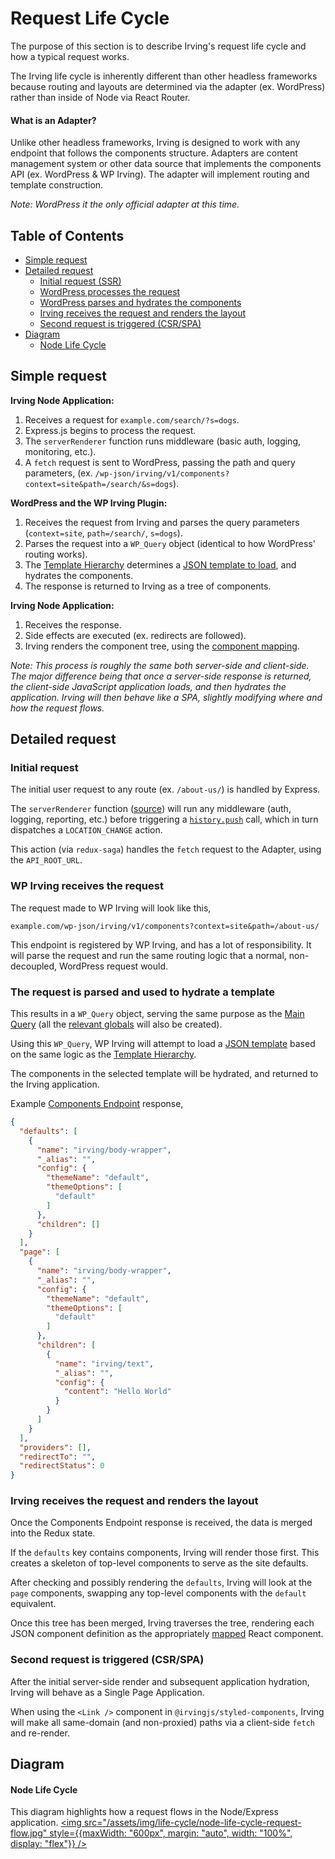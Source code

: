 <Meta title="Concepts/Request Life Cycle" />

# Request Life Cycle
The purpose of this section is to describe Irving's request life cycle and how a typical request works.

The Irving life cycle is inherently different than other headless frameworks because routing and layouts are determined via the adapter (ex. WordPress) rather than inside of Node via React Router.

#### What is an Adapter?

Unlike other headless frameworks, Irving is designed to work with any endpoint that follows the components structure. Adapters are content management system or other data source that implements the components API (ex. WordPress & WP Irving). The adapter will implement routing and template construction.

_Note: WordPress it the only official adapter at this time._

## Table of Contents
* [Simple request](?path=/docs/concepts-request-life-cycle--page)
* [Detailed request](?path=/docs/concepts-request-life-cycle--page)
  * [Initial request (SSR)](?path=/docs/concepts-request-life-cycle--page)
  * [WordPress processes the request](?path=/docs/concepts-request-life-cycle--page)
  * [WordPress parses and hydrates the components](?path=/docs/concepts-request-life-cycle--page)
  * [Irving receives the request and renders the layout](?path=/docs/concepts-request-life-cycle--page)
  * [Second request is triggered (CSR/SPA)](?path=/docs/concepts-request-life-cycle--page)
* [Diagram](?path=/docs/concepts-request-life-cycle--page)
  * [Node Life Cycle](?path=/docs/concepts-request-life-cycle--page)

## Simple request
**Irving Node Application:**
1. Receives a request for `example.com/search/?s=dogs`.
1. Express.js begins to process the request.
1. The `serverRenderer` function runs middleware (basic auth, logging, monitoring, etc.).
1. A `fetch` request is sent to WordPress, passing the path and query parameters, (ex. `/wp-json/irving/v1/components?context=site&path=/search/&s=dogs`).

**WordPress and the WP Irving Plugin:**
1. Receives the request from Irving and parses the query parameters (`context=site`, `path=/search/`, `s=dogs`).
1. Parses the request into a `WP_Query` object (identical to how WordPress' routing works).
1. The [Template Hierarchy](https://developer.wordpress.org/themes/basics/template-hierarchy/) determines a [JSON template to load](?path=/docs/templating-summary--page), and hydrates the components.
1. The response is returned to Irving as a tree of components.

**Irving Node Application:**
1. Receives the response.
1. Side effects are executed (ex. redirects are followed).
1. Irving renders the component tree, using the [component mapping](?path=/docs/components-component-mapping--page).

_Note: This process is roughly the same both server-side and client-side. The major difference being that once a server-side response is returned, the client-side JavaScript application loads, and then hydrates the application. Irving will then behave like a SPA, slightly modifying where and how the request flows._

## Detailed request

### Initial request
The initial user request to any route (ex. `/about-us/`) is handled by Express.

The `serverRenderer` function ([source](https://github.com/alleyinteractive/irving/blob/main/packages/core/server/serverRenderer.js)) will run any middleware (auth, logging, reporting, etc.) before triggering a [`history.push`](https://www.npmjs.com/package/history) call, which in turn dispatches a `LOCATION_CHANGE` action.

This action (via `redux-saga`) handles the `fetch` request to the Adapter, using the `API_ROOT_URL`.

### WP Irving receives the request
The request made to WP Irving will look like this,
```
example.com/wp-json/irving/v1/components?context=site&path=/about-us/
```

This endpoint is registered by WP Irving, and has a lot of responsibility. It will parse the request and run the same routing logic that a normal, non-decoupled, WordPress request would.

### The request is parsed and used to hydrate a template
This results in a `WP_Query` object, serving the same purpose as the [Main Query](https://developer.wordpress.org/reference/functions/is_main_query/) (all the [relevant globals](https://codex.wordpress.org/Global_Variables) will also be created).

Using this `WP_Query`, WP Irving will attempt to load a [JSON template](?path=/docs/templating-summary--page) based on the same logic as the [Template Hierarchy](https://developer.wordpress.org/themes/basics/template-hierarchy/).

The components in the selected template will be hydrated, and returned to the Irving application.

Example [Components Endpoint](?path=/docs/components-components-endpoint--page) response,
```json
{
  "defaults": [
    {
      "name": "irving/body-wrapper",
      "_alias": "",
      "config": {
        "themeName": "default",
        "themeOptions": [
          "default"
        ]
      },
      "children": []
    }
  ],
  "page": [
    {
      "name": "irving/body-wrapper",
      "_alias": "",
      "config": {
        "themeName": "default",
        "themeOptions": [
          "default"
        ]
      },
      "children": [
        {
          "name": "irving/text",
          "_alias": "",
          "config": {
            "content": "Hello World"
          }
        }
      ]
    }
  ],
  "providers": [],
  "redirectTo": "",
  "redirectStatus": 0
}
```

### Irving receives the request and renders the layout
Once the Components Endpoint response is received, the data is merged into the Redux state.

If the `defaults` key contains components, Irving will render those first. This creates a skeleton of top-level components to serve as the site defaults.

After checking and possibly rendering the `defaults`, Irving will look at the `page` components, swapping any top-level components with the `default` equivalent.

Once this tree has been merged, Irving traverses the tree, rendering each JSON component definition as the appropriately [mapped](?path=/docs/components-component-mapping--page) React component.

### Second request is triggered (CSR/SPA)
After the initial server-side render and subsequent application hydration, Irving will behave as a Single Page Application.

When using the `<Link />` component in `@irvingjs/styled-components`, Irving will make all same-domain (and non-proxied) paths via a client-side `fetch` and re-render.

## Diagram

#### Node Life Cycle
This diagram highlights how a request flows in the Node/Express application.
<a href="https://drive.google.com/open?id=1nRoICa0niPGIsP-YmyeCB_GhnHF3d3YM"><img src="/assets/img/life-cycle/node-life-cycle-request-flow.jpg" style={{maxWidth: "600px", margin: "auto", width: "100%", display: "flex"}} />
</a>
